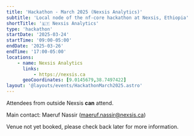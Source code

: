 ---
title: 'Hackathon - March 2025 (Nexsis Analytics)'
subtitle: 'Local node of the nf-core hackathon at Nexsis, Ethiopia'
shortTitle: '🇪🇹 Nexsis Analytics'
type: 'hackathon'
startDate: '2025-03-24'
startTime: '09:00-05:00'
endDate: '2025-03-26'
endTime: '17:00-05:00'
locations:
    - name: Nexsis Analytics
      links:
          - https://nexsis.ca
      geoCoordinates: [9.0145679,38.7497422]
layout: '@layouts/events/HackathonMarch2025.astro'
---

Attendees from outside Nexsis **can** attend.

Main contact: Maeruf Nassir ([maeruf.nassir@nexsis.ca](mailto:maeruf.nassir@nexsis.ca))

Venue not yet booked, please check back later for more information.
